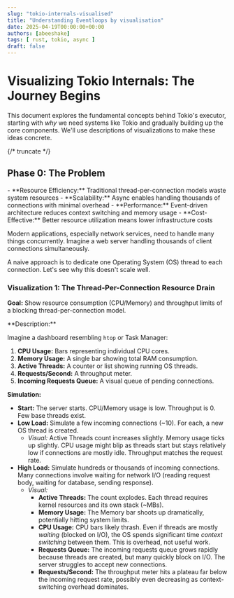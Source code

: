 ```yaml
---
slug: "tokio-internals-visualised"
title: "Understanding Eventloops by visualisation"
date: 2025-04-19T00:00:00+00:00
authors: [abeeshake] 
tags: [ rust, tokio, async ]
draft: false
---
```



# Visualizing Tokio Internals: The Journey Begins

This document explores the fundamental concepts behind Tokio's executor, starting with *why* we need systems like Tokio and gradually building up the core components. We'll use descriptions of visualizations to make these ideas concrete.

{/* truncate */}

## Phase 0: The Problem

<LearningObjective question="Why do we need async runtimes like Tokio?">
  - **Resource Efficiency:** Traditional thread-per-connection models waste system resources
  - **Scalability:** Async enables handling thousands of connections with minimal overhead
  - **Performance:** Event-driven architecture reduces context switching and memory usage
  - **Cost-Effective:** Better resource utilization means lower infrastructure costs
</LearningObjective>

Modern applications, especially network services, need to handle many things concurrently. Imagine a web server handling thousands of client connections simultaneously.

A naive approach is to dedicate one Operating System (OS) thread to each connection. Let's see why this doesn't scale well.

### Visualization 1: The Thread-Per-Connection Resource Drain

**Goal:** Show resource consumption (CPU/Memory) and throughput limits of a blocking thread-per-connection model.

<CollapsibleSection summary="How a thread-per-connection server behaves as load increases">
  **Description:**

  Imagine a dashboard resembling `htop` or Task Manager:

  1.  **CPU Usage:** Bars representing individual CPU cores.
  2.  **Memory Usage:** A single bar showing total RAM consumption.
  3.  **Active Threads:** A counter or list showing running OS threads.
  4.  **Requests/Second:** A throughput meter.
  5.  **Incoming Requests Queue:** A visual queue of pending connections.

  **Simulation:**

  *   **Start:** The server starts. CPU/Memory usage is low. Throughput is 0. Few base threads exist.
  *   **Low Load:** Simulate a few incoming connections (~10). For each, a new OS thread is created.
      *   *Visual:* Active Threads count increases slightly. Memory usage ticks up slightly. CPU usage might blip as threads start but stays relatively low if connections are mostly idle. Throughput matches the request rate.
  *   **High Load:** Simulate hundreds or thousands of incoming connections. Many connections involve waiting for network I/O (reading request body, waiting for database, sending response).
      *   *Visual:*
          *   **Active Threads:** The count explodes. Each thread requires kernel resources and its own stack (~MBs).
          *   **Memory Usage:** The Memory bar shoots up dramatically, potentially hitting system limits.
          *   **CPU Usage:** CPU bars likely thrash. Even if threads are mostly *waiting* (blocked on I/O), the OS spends significant time *context switching* between them. This is overhead, not useful work.
          *   **Requests Queue:** The incoming requests queue grows rapidly because threads are created, but many quickly block on I/O. The server struggles to accept new connections.
          *   **Requests/Second:** The throughput meter hits a plateau far below the incoming request rate, possibly even decreasing as context-switching overhead dominates.
</CollapsibleSection>

<ThreadResourceHtopVisualization />

